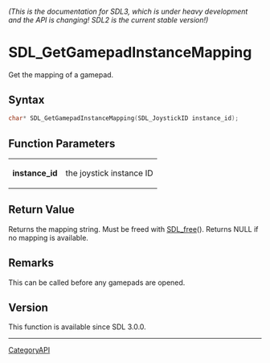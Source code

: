 ====== (This is the documentation for SDL3, which is under heavy development and the API is changing! SDL2 is the current stable version!) ======
= SDL_GetGamepadInstanceMapping =

Get the mapping of a gamepad.

== Syntax ==

<syntaxhighlight lang='c'>
char* SDL_GetGamepadInstanceMapping(SDL_JoystickID instance_id);
</syntaxhighlight>

== Function Parameters ==

{|
|'''instance_id'''
|the joystick instance ID
|}

== Return Value ==

Returns the mapping string. Must be freed with [[SDL_free]](). Returns NULL
if no mapping is available.

== Remarks ==

This can be called before any gamepads are opened.

== Version ==

This function is available since SDL 3.0.0.

----
[[CategoryAPI]]



